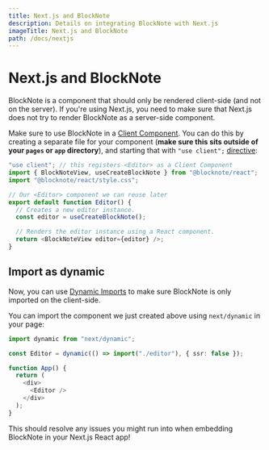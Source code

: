 ```yaml
---
title: Next.js and BlockNote
description: Details on integrating BlockNote with Next.js
imageTitle: Next.js and BlockNote
path: /docs/nextjs
---
```


# Next.js and BlockNote

BlockNote is a component that should only be rendered client-side (and not on the server). If you're using Next.js, you need to make sure that Next.js does not try to render BlockNote as a server-side component.

Make sure to use BlockNote in a [Client Component](https://nextjs.org/docs/getting-started/react-essentials#client-components). You can do this by creating a separate file for your component (**make sure this sits outside of your `pages` or `app` directory**), and starting that with `"use client";` [directive](https://react.dev/reference/react/use-client):

```typescript jsx
"use client"; // this registers <Editor> as a Client Component
import { BlockNoteView, useCreateBlockNote } from "@blocknote/react";
import "@blocknote/react/style.css";

// Our <Editor> component we can reuse later
export default function Editor() {
  // Creates a new editor instance.
  const editor = useCreateBlockNote();

  // Renders the editor instance using a React component.
  return <BlockNoteView editor={editor} />;
}
```

## Import as dynamic

Now, you can use [Dynamic Imports](https://nextjs.org/docs/pages/building-your-application/optimizing/lazy-loading) to make sure BlockNote is only imported on the client-side.

You can import the component we just created above using `next/dynamic` in your page:

```typescript jsx
import dynamic from "next/dynamic";

const Editor = dynamic(() => import("./editor"), { ssr: false });

function App() {
  return (
    <div>
      <Editor />
    </div>
  );
}
```

This should resolve any issues you might run into when embedding BlockNote in your Next.js React app!
